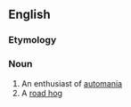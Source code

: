 ==English==

===Etymology===
{{rfe|en}}<!--auto- + maniac or auto + -maniac?Does anyone really care?-->

===Noun===
{{en-noun}}

# An enthusiast of [[automania]]
# A [[road hog]]